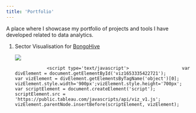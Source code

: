 ```yaml
---
title: 'Portfolio'
---
```


A place where I showcase my portfolio of projects and tools I have developed related to data analytics.

1.  Sector Visualisation for [BongoHive](http://bongohive.co.zm/)

    ::: {#viz1653335422721 .tableauPlaceholder style="position: relative"}
    <noscript>

    <a href='https:&#47;&#47;bongohive.co.zm&#47;'><img src="https://public.tableau.com/static/images/bo/bongohive/The2003-2004ZambiaSmallandMediumEnterprisesSurvey/1_rss.png" alt=" " style="border: none"/></a>

    </noscript>

    <object class="tableauViz" style="display:none;">

    <param name='host_url' value='https%3A%2F%2Fpublic.tableau.com%2F' /> <param name='embed_code_version' value='3' /> <param name='site_root' value='' /><param name='name' value='bongohive&#47;The2003-2004ZambiaSmallandMediumEnterprisesSurvey' /><param name='tabs' value='yes' /><param name='toolbar' value='yes' /><param name='static_image' value='https:&#47;&#47;public.tableau.com&#47;static&#47;images&#47;bo&#47;bongohive&#47;The2003-2004ZambiaSmallandMediumEnterprisesSurvey&#47;1.png' /> <param name='animate_transition' value='yes' /><param name='display_static_image' value='yes' /><param name='display_spinner' value='yes' /><param name='display_overlay' value='yes' /><param name='display_count' value='yes' /><param name='language' value='en-US' />

    </object>
    :::

                    <script type='text/javascript'>                    var divElement = document.getElementById('viz1653335422721');                    var vizElement = divElement.getElementsByTagName('object')[0];                    vizElement.style.width='900px';vizElement.style.height='700px';                    var scriptElement = document.createElement('script');                    scriptElement.src = 'https://public.tableau.com/javascripts/api/viz_v1.js';                    vizElement.parentNode.insertBefore(scriptElement, vizElement);

    </script>
